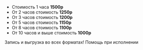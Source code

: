 <ul className="flex flex-col gap-y-4 mb-4">
  <li>
    Стоимость 1 часа <strong>1500р</strong>
  </li>
  <li>
    От 2 часов стоимость <strong>1250р</strong>
  </li>
  <li>
    От 3 часов стоимость <strong>1200р</strong>
  </li>
  <li>
    От 5 часов стоимость <strong>1150р</strong>
  </li>
  <li>
    От 8 часов стоимость <strong>1100р</strong>
  </li>
  <li>
    От 10 часов и выше стоимость <strong>1000р</strong>
  </li>
</ul>

Запись и выгрузка во всех форматах!
Помощь при исполнении
